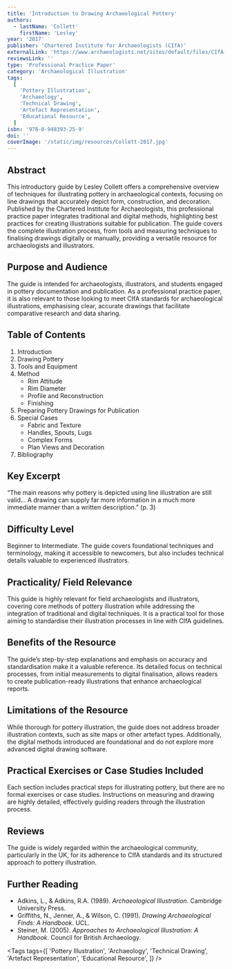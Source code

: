 ```yaml
---
title: 'Introduction to Drawing Archaeological Pottery'
authors:
  - lastName: 'Collett'
    firstName: 'Lesley'
year: '2017'
publisher: 'Chartered Institute for Archaeologists (CIfA)'
externalLink: 'https://www.archaeologists.net/sites/default/files/CIfA-A5%20pottery%20paper_final_web.pdf'
reviewsLink: ''
type: 'Professional Practice Paper'
category: 'Archaeological Illustration'
tags:
  [
    'Pottery Illustration',
    'Archaeology',
    'Technical Drawing',
    'Artefact Representation',
    'Educational Resource',
  ]
isbn: '978-0-948393-25-9'
doi: ''
coverImage: '/static/img/resources/Collett-2017.jpg'
---
```


## Abstract

This introductory guide by Lesley Collett offers a comprehensive overview of techniques for illustrating pottery in archaeological contexts, focusing on line drawings that accurately depict form, construction, and decoration. Published by the Chartered Institute for Archaeologists, this professional practice paper integrates traditional and digital methods, highlighting best practices for creating illustrations suitable for publication. The guide covers the complete illustration process, from tools and measuring techniques to finalising drawings digitally or manually, providing a versatile resource for archaeologists and illustrators.

## Purpose and Audience

The guide is intended for archaeologists, illustrators, and students engaged in pottery documentation and publication. As a professional practice paper, it is also relevant to those looking to meet CIfA standards for archaeological illustrations, emphasising clear, accurate drawings that facilitate comparative research and data sharing.

## Table of Contents

1. Introduction
2. Drawing Pottery
3. Tools and Equipment
4. Method
   - Rim Attitude
   - Rim Diameter
   - Profile and Reconstruction
   - Finishing
5. Preparing Pottery Drawings for Publication
6. Special Cases
   - Fabric and Texture
   - Handles, Spouts, Lugs
   - Complex Forms
   - Plan Views and Decoration
7. Bibliography

## Key Excerpt

“The main reasons why pottery is depicted using line illustration are still valid... A drawing can supply far more information in a much more immediate manner than a written description.” (p. 3)

## Difficulty Level

Beginner to Intermediate. The guide covers foundational techniques and terminology, making it accessible to newcomers, but also includes technical details valuable to experienced illustrators.

## Practicality/ Field Relevance

This guide is highly relevant for field archaeologists and illustrators, covering core methods of pottery illustration while addressing the integration of traditional and digital techniques. It is a practical tool for those aiming to standardise their illustration processes in line with CIfA guidelines.

## Benefits of the Resource

The guide’s step-by-step explanations and emphasis on accuracy and standardisation make it a valuable reference. Its detailed focus on technical processes, from initial measurements to digital finalisation, allows readers to create publication-ready illustrations that enhance archaeological reports.

## Limitations of the Resource

While thorough for pottery illustration, the guide does not address broader illustration contexts, such as site maps or other artefact types. Additionally, the digital methods introduced are foundational and do not explore more advanced digital drawing software.

## Practical Exercises or Case Studies Included

Each section includes practical steps for illustrating pottery, but there are no formal exercises or case studies. Instructions on measuring and drawing are highly detailed, effectively guiding readers through the illustration process.

## Reviews

The guide is widely regarded within the archaeological community, particularly in the UK, for its adherence to CIfA standards and its structured approach to pottery illustration.

## Further Reading

- Adkins, L., & Adkins, R.A. (1989). _Archaeological Illustration_. Cambridge University Press.
- Griffiths, N., Jenner, A., & Wilson, C. (1991). _Drawing Archaeological Finds: A Handbook_. UCL.
- Steiner, M. (2005). _Approaches to Archaeological Illustration: A Handbook_. Council for British Archaeology.

<Tags
  tags={[
    'Pottery Illustration',
    'Archaeology',
    'Technical Drawing',
    'Artefact Representation',
    'Educational Resource',
  ]}
/>
